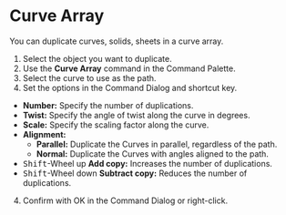 
# Curve Array

<Reference shortcut="" command="Curve Array" button="" />

You can duplicate curves, solids, sheets in a curve array.

1. Select the object you want to duplicate.
2. Use the **Curve Array** command in the Command Palette.
3. Select the curve to use as the path.
4. Set the options in the Command Dialog and shortcut key.
  - **Number:** Specify the number of duplications.
  - **Twist:** Specify the angle of twist along the curve in degrees.
  - **Scale:** Specify the scaling factor along the curve.
  - **Alignment:**
      - **Parallel:** Duplicate the Curves in parallel, regardless of the path. 
      - **Normal:** Duplicate the Curves with angles aligned to the path.
   - <kbd>Shift</kbd>-Wheel up **Add copy:** Increases the number of duplications.
   - <kbd>Shift</kbd>-Wheel down **Subtract copy:** Reduces the number of duplications.
4. Confirm with OK in the Command Dialog or right-click.







